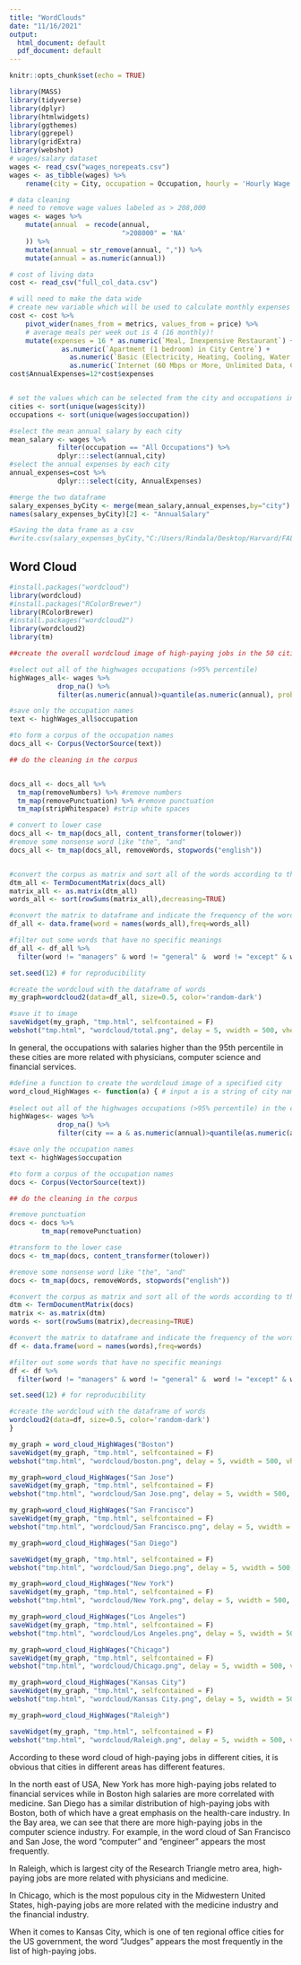 ```yaml
---
title: "WordClouds"
date: "11/16/2021"
output:
  html_document: default
  pdf_document: default
---
```


```r
knitr::opts_chunk$set(echo = TRUE)
```


```r

library(MASS)
library(tidyverse)
library(dplyr)
library(htmlwidgets)
library(ggthemes)
library(ggrepel)
library(gridExtra)
library(webshot)
# wages/salary dataset
wages <- read_csv("wages_norepeats.csv")
wages <- as_tibble(wages) %>%
    rename(city = City, occupation = Occupation, hourly = 'Hourly Wage', annual = 'Annual Wage')

# data cleaning
# need to remove wage values labeled as > 208,000
wages <- wages %>%
    mutate(annual  = recode(annual,
                            ">208000" = 'NA'
    )) %>%
    mutate(annual = str_remove(annual, ",")) %>% 
    mutate(annual = as.numeric(annual))

# cost of living data
cost <- read_csv("full_col_data.csv")

# will need to make the data wide
# create new variable which will be used to calculate monthly expenses and discretionary income
cost <- cost %>% 
    pivot_wider(names_from = metrics, values_from = price) %>% 
    # average meals per week out is 4 (16 monthly)! 
    mutate(expenses = 16 * as.numeric(`Meal, Inexpensive Restaurant`) + 
             as.numeric(`Apartment (1 bedroom) in City Centre`) + 
               as.numeric(`Basic (Electricity, Heating, Cooling, Water, Garbage) for 915 sq ft Apartment`) + 
               as.numeric(`Internet (60 Mbps or More, Unlimited Data, Cable/ADSL)`))
cost$AnnualExpenses=12*cost$expenses


# set the values which can be selected from the city and occupations inputs
cities <- sort(unique(wages$city))
occupations <- sort(unique(wages$occupation))

#select the mean annual salary by each city
mean_salary <- wages %>%
            filter(occupation == "All Occupations") %>%
            dplyr:::select(annual,city)
#select the annual expenses by each city
annual_expenses=cost %>%
            dplyr:::select(city, AnnualExpenses)

#merge the two dataframe
salary_expenses_byCity <- merge(mean_salary,annual_expenses,by="city")
names(salary_expenses_byCity)[2] <- "AnnualSalary"

#Saving the data frame as a csv
#write.csv(salary_expenses_byCity,"C:/Users/Rindala/Desktop/Harvard/FALL 2021/BST 260/260-Project\\salary_expenses_byCity.csv", row.names = FALSE)
```


## Word Cloud


```r
#install.packages("wordcloud")
library(wordcloud)
#install.packages("RColorBrewer")
library(RColorBrewer)
#install.packages("wordcloud2")
library(wordcloud2)
library(tm)

##create the overall wordcloud image of high-paying jobs in the 50 cities

#select out all of the highwages occupations (>95% percentile)
highWages_all<- wages %>%
            drop_na() %>%
            filter(as.numeric(annual)>quantile(as.numeric(annual), prob=c(.95))) 

#save only the occupation names
text <- highWages_all$occupation

#to form a corpus of the occupation names
docs_all <- Corpus(VectorSource(text))

## do the cleaning in the corpus


docs_all <- docs_all %>%
  tm_map(removeNumbers) %>% #remove numbers
  tm_map(removePunctuation) %>% #remove punctuation
  tm_map(stripWhitespace) #strip white spaces

# convert to lower case
docs_all <- tm_map(docs_all, content_transformer(tolower)) 
#remove some nonsense word like "the", "and"
docs_all <- tm_map(docs_all, removeWords, stopwords("english")) 


#convert the corpus as matrix and sort all of the words according to the frequency
dtm_all <- TermDocumentMatrix(docs_all) 
matrix_all <- as.matrix(dtm_all) 
words_all <- sort(rowSums(matrix_all),decreasing=TRUE) 

#convert the matrix to dataframe and indicate the frequency of the words
df_all <- data.frame(word = names(words_all),freq=words_all)

#filter out some words that have no specific meanings
df_all <- df_all %>%
  filter(word != "managers" & word != "general" &  word != "except" & word != "occupations" & word != "firstline" & word != "personal")

set.seed(12) # for reproducibility 

#create the wordcloud with the dataframe of words
my_graph=wordcloud2(data=df_all, size=0.5, color='random-dark')

#save it to image
saveWidget(my_graph, "tmp.html", selfcontained = F)
webshot("tmp.html", "wordcloud/total.png", delay = 5, vwidth = 500, vheight = 500)


```
In general, the occupations with salaries higher than the 95th percentile in these cities are more related with physicians, computer science and financial services.




```r

#define a function to create the wordcloud image of a specified city
word_cloud_HighWages <- function(a) { # input a is a string of city name
  
#select out all of the highwages occupations (>95% percentile) in the city specified
highWages<- wages %>%
            drop_na() %>%
            filter(city == a & as.numeric(annual)>quantile(as.numeric(annual), prob=c(.95))) 

#save only the occupation names
text <- highWages$occupation

#to form a corpus of the occupation names
docs <- Corpus(VectorSource(text))

## do the cleaning in the corpus

#remove punctuation
docs <- docs %>%
        tm_map(removePunctuation)

#transform to the lower case
docs <- tm_map(docs, content_transformer(tolower))

#remove some nonsense word like "the", "and"
docs <- tm_map(docs, removeWords, stopwords("english"))

#convert the corpus as matrix and sort all of the words according to the frequency
dtm <- TermDocumentMatrix(docs) 
matrix <- as.matrix(dtm) 
words <- sort(rowSums(matrix),decreasing=TRUE) 

#convert the matrix to dataframe and indicate the frequency of the words
df <- data.frame(word = names(words),freq=words)

#filter out some words that have no specific meanings
df <- df %>%
  filter(word != "managers" & word != "general" &  word != "except" & word != "occupations" & word != "firstline")

set.seed(12) # for reproducibility 

#create the wordcloud with the dataframe of words
wordcloud2(data=df, size=0.5, color='random-dark')
}

```




```r
my_graph = word_cloud_HighWages("Boston")
saveWidget(my_graph, "tmp.html", selfcontained = F)
webshot("tmp.html", "wordcloud/boston.png", delay = 5, vwidth = 500, vheight = 500)
```


```r
my_graph=word_cloud_HighWages("San Jose")
saveWidget(my_graph, "tmp.html", selfcontained = F)
webshot("tmp.html", "wordcloud/San Jose.png", delay = 5, vwidth = 500, vheight = 500)
```

```r
my_graph=word_cloud_HighWages("San Francisco")
saveWidget(my_graph, "tmp.html", selfcontained = F)
webshot("tmp.html", "wordcloud/San Francisco.png", delay = 5, vwidth = 500, vheight = 500)

```
```r
my_graph=word_cloud_HighWages("San Diego")

saveWidget(my_graph, "tmp.html", selfcontained = F)
webshot("tmp.html", "wordcloud/San Diego.png", delay = 5, vwidth = 500, vheight = 500)

```


```r
my_graph=word_cloud_HighWages("New York")
saveWidget(my_graph, "tmp.html", selfcontained = F)
webshot("tmp.html", "wordcloud/New York.png", delay = 5, vwidth = 500, vheight = 500)

```

```r
my_graph=word_cloud_HighWages("Los Angeles")
saveWidget(my_graph, "tmp.html", selfcontained = F)
webshot("tmp.html", "wordcloud/Los Angeles.png", delay = 5, vwidth = 500, vheight = 500)

```

```r
my_graph=word_cloud_HighWages("Chicago")
saveWidget(my_graph, "tmp.html", selfcontained = F)
webshot("tmp.html", "wordcloud/Chicago.png", delay = 5, vwidth = 500, vheight = 500)
```
```r

my_graph=word_cloud_HighWages("Kansas City")
saveWidget(my_graph, "tmp.html", selfcontained = F)
webshot("tmp.html", "wordcloud/Kansas City.png", delay = 5, vwidth = 500, vheight = 500)
```
```r
my_graph=word_cloud_HighWages("Raleigh")

saveWidget(my_graph, "tmp.html", selfcontained = F)
webshot("tmp.html", "wordcloud/Raleigh.png", delay = 5, vwidth = 500, vheight = 500)
```



According to these word cloud of high-paying jobs in different cities, it is obvious that cities in different areas has different features.

In the north east of USA, New York has more high-paying jobs related to financial services while in Boston high salaries are more correlated with medicine. 
San Diego has a similar distribution of high-paying jobs with Boston, both of which have a great emphasis on the health-care industry. 
In the Bay area, we can see that there are more high-paying jobs in the computer science industry. For example, in the word cloud of San Francisco and San Jose, the word "computer" and "engineer" appears the most frequently.

In Raleigh, which is largest city of the Research Triangle metro area, high-paying jobs are more related with physicians and medicine.

In Chicago, which is the most populous city in the Midwestern United States, high-paying jobs are more related with the medicine industry and the financial industry.

When it comes to Kansas City, which is one of ten regional office cities for the US government, the word "Judges" appears the most frequently in the list of high-paying jobs. 



